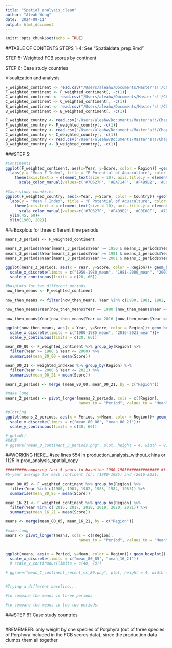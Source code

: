 ```yaml
---
title: "Spatial_analysis_clean"
author: "Aleah Wong"
date: '2024-09-11'
output: html_document
---
```


```r
knitr::opts_chunk$set(echo = TRUE)
```

############################################################################################
##TABLE OF CONTENTS
STEPS 1-4: See "Spatialdata_prep.Rmd"

STEP 5: Weighted FCB scores by continent

STEP 6: Case study countries

Visualization and analysis

############################################################################################

```r

F_weighted_continent <- read.csv("/Users/aleahw/Documents/Master's!!/Chapter_2/Data/Fweighted_bycontinent.csv")
F_weighted_continent <- F_weighted_continent[, -c(1)]
C_weighted_continent <- read.csv("/Users/aleahw/Documents/Master's!!/Chapter_2/Data/Cweighted_bycontinent.csv")
C_weighted_continent <- C_weighted_continent[, -c(1)]
B_weighted_continent <- read.csv("/Users/aleahw/Documents/Master's!!/Chapter_2/Data/Bweighted_bycontinent.csv")
B_weighted_continent <- B_weighted_continent[, -c(1)]

F_weighted_country <- read.csv("/Users/aleahw/Documents/Master's!!/Chapter_2/Data/Fweighted_bycountry.csv")
F_weighted_country <- F_weighted_country[, -c(1)]
C_weighted_country <- read.csv("/Users/aleahw/Documents/Master's!!/Chapter_2/Data/Cweighted_bycountry.csv")
C_weighted_country <- C_weighted_country[, -c(1)]
B_weighted_country <- read.csv("/Users/aleahw/Documents/Master's!!/Chapter_2/Data/Bweighted_bycountry.csv")
B_weighted_country <- B_weighted_country[, -c(1)]
```

###STEP 5: 
```r

#Continents
ggplot(F_weighted_continent, aes(x=Year, y=Score, color = Region)) +geom_line(size =1)+
  labs(y = "Mean F Index", title = "F Potential of Aquaculture", color = "Continent")+
    theme(axis.text.x = element_text(size = 10), axis.title.y = element_text(size=10))+
      scale_color_manual(values=c('#7D627F', '#BA714F', '#F4B9B2', '#C0E08F', '#7DBBC3', "orange"))

#Case study countries
ggplot(F_weighted_country, aes(x=Year, y=Score, color = Country)) +geom_line(size =1)+
  labs(y = "Mean F Index", title = "F Potential of Aquaculture", color = "Country")+
    theme(axis.text.x = element_text(size = 10), axis.title.y = element_text(size=10))+
      scale_color_manual(values=c('#7D627F', '#F4B9B2', '#C0E08F', '#7DBBC3'))+
  ylim(45, 60)+
  xlim(1960, 2021)
```

###Boxplots for three different time periods
```r

means_3_periods <- F_weighted_continent

means_3_periods$Year[means_3_periods$Year >= 1950 & means_3_periods$Year <= 1980] <- "1950-1980_mean"
means_3_periods$Year[means_3_periods$Year >= 1981 & means_3_periods$Year <= 2000] <- "1981-2000_mean"
means_3_periods$Year[means_3_periods$Year >= 2001 & means_3_periods$Year <= 2021] <- "2001-2021_mean"

ggplot(means_3_periods, aes(x = Year, y=Score, color = Region))+ geom_boxplot()+
  scale_x_discrete(limits = c("1950-1980_mean", "1981-2000_mean", "2001-2021_mean"))+
  scale_y_continuous(limits = c(20, 66))

#boxplots for two different periods
now_then_means <- F_weighted_continent

now_then_means <- filter(now_then_means, Year %in% c(1980, 1981, 1982, 1983, 1984, 1985, 2016, 2017, 2018, 2019, 2020, 2021))

now_then_means$Year[now_then_means$Year == 1980 |now_then_means$Year == 1981 |now_then_means$Year == 1982 |now_then_means$Year == 1983 |now_then_means$Year == 1984 |now_then_means$Year == 1985] <- "1980-1985_mean"

now_then_means$Year[now_then_means$Year == 2016 |now_then_means$Year == 2017 |now_then_means$Year == 2018 |now_then_means$Year == 2019 |now_then_means$Year == 2020 |now_then_means$Year == 2021] <- "2016-2021_mean"

ggplot(now_then_means, aes(x = Year, y=Score, color = Region))+ geom_boxplot()+
  scale_x_discrete(limits = c("1980-1985_mean", "2016-2021_mean"))+
  scale_y_continuous(limits = c(20, 66))
```

```r

mean_80_00 <- F_weighted_continent %>% group_by(Region) %>% 
  filter(Year >= 1980 & Year <= 2000) %>%
  summarise(mean_80_00 = mean(Score))

mean_00_21 <- weighted_indexes %>% group_by(Region) %>% 
  filter(Year >= 2000 & Year <= 2021) %>%
  summarise(mean_00_21 = mean(Score))

means_2_periods <- merge (mean_80_00, mean_00_21, by = c("Region"))

#make long
means_2_periods <- pivot_longer(means_2_periods, cols = c(!Region), 
                                names_to = "Period", values_to = "Mean")

#plotting
ggplot(means_2_periods, aes(x = Period, y=Mean, color = Region))+ geom_boxplot()+
  scale_x_discrete(limits = c("mean_80_00", "mean_00_21"))+
  scale_y_continuous(limits = c(30, 66))

# getwd()
#SAVE
# ggsave("mean_B_continent_3_periods.png", plot, height = 4, width = 8, dpi = 600) #make sure wd is set
```

##WORKING HERE...#see lines 554 in production_analysis_without_china or 1125 in prod_analysis_spatial_copy
```r

#########comparing last 5 years to baseline 1980-1985############## #tinker with this...
#5-year average for each continent for: (1980-1985) and (2016-2021)

mean_80_85 <- F_weighted_continent %>% group_by(Region) %>% 
  filter(Year %in% c(1980, 1981, 1982, 1983, 1984, 1985)) %>%
  summarise(mean_80_85 = mean(Score))

mean_16_21 <- F_weighted_continent %>% group_by(Region) %>% 
  filter(Year %in% c( 2016, 2017, 2018, 2019, 2020, 2021)) %>%
  summarise(mean_16_21 = mean(Score))

means <- merge(mean_80_85, mean_16_21, by = c("Region"))

#make long
means <- pivot_longer(means, cols = c(!Region),
                                names_to = "Period", values_to = "Mean")


ggplot(means, aes(x = Period, y=Mean, color = Region))+ geom_boxplot()+
  scale_x_discrete(limits = c("mean_80_85", "mean_16_21"))
  # scale_y_continuous(limits = c(40, 70))

# ggsave("mean_C_continent_recent_vs_80.png", plot, height = 4, width = 8, dpi = 600) #make sure wd is set


#Trying a different baseline...

```

```r
#to compare the means in three periods 

#to compare the means in the two periods:


```

###STEP 6? Case study countries
```r

```

#REMEMBER: only weight by one species of Porphyra (out of three species of Porphyra included in the FCB scores data), since the production data clumps them all together
